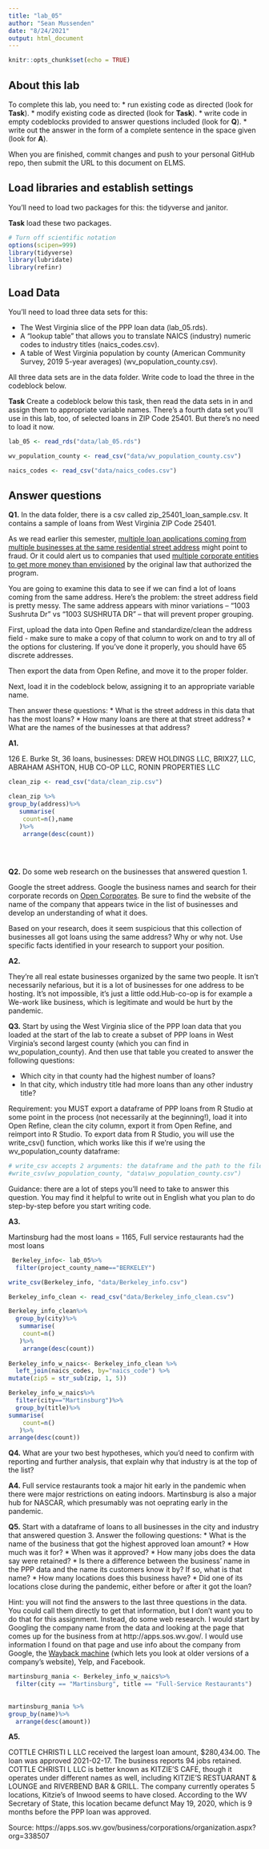 ```yaml
---
title: "lab_05"
author: "Sean Mussenden"
date: "8/24/2021"
output: html_document
---
```


```r
knitr::opts_chunk$set(echo = TRUE)
```

## About this lab

To complete this lab, you need to:
* run existing code as directed (look for **Task**).
* modify existing code as directed (look for **Task**).
* write code in empty codeblocks provided to answer questions included (look for **Q**).
* write out the answer in the form of a complete sentence in the space given (look for **A**).

When you are finished, commit changes and push to your personal GitHub repo, then submit the URL to this document on ELMS.

## Load libraries and establish settings

You'll need to load two packages for this: the tidyverse and janitor.

**Task** load these two packages.

```r
# Turn off scientific notation
options(scipen=999)
library(tidyverse)
library(lubridate)
library(refinr)
```

## Load Data

You'll need to load three data sets for this:

* The West Virginia slice of the PPP loan data (lab_05.rds).
* A "lookup table" that allows you to translate NAICS (industry) numeric codes to industry titles (naics_codes.csv).
* A table of West Virginia population by county (American Community Survey, 2019 5-year averages) (wv_population_county.csv).

All three data sets are in the data folder.  Write code to load the three in the codeblock below.

**Task** Create a codeblock below this task, then read the data sets in in and assign them to appropriate variable names. There's a fourth data set you'll use in this lab, too, of selected loans in ZIP Code 25401. But there's no need to load it now.
```r

lab_05 <- read_rds("data/lab_05.rds")

wv_population_county <- read_csv("data/wv_population_county.csv")

naics_codes <- read_csv("data/naics_codes.csv")


```
## Answer questions

**Q1.** In the data folder, there is a csv called zip_25401_loan_sample.csv.  It contains a sample of loans from West Virginia ZIP Code 25401.

As we read earlier this semester, [multiple loan applications coming from multiple businesses at the same residential street address](https://www.nytimes.com/2021/08/17/business/ppp-fraud-covid.html) might point to fraud. Or it could alert us to companies that used [multiple corporate entities to get more money than envisioned](https://www.propublica.org/article/different-names-same-address-how-big-businesses-got-government-loans-meant-for-small-businesses) by the original law that authorized the program.   

You are going to examine this data to see if we can find a lot of loans coming from the same address.  Here's the problem: the street address field is pretty messy.  The same address appears with minor variations --  "1003 Sushruta Dr" vs "1003 SUSHRUTA DR" -- that will prevent proper grouping.

First, upload the data into Open Refine and standardize/clean the address field - make sure to make a copy of that column to work on and to try all of the options for clustering. If you've done it properly, you should have 65 discrete addresses.

Then export the data from Open Refine, and move it to the proper folder.

Next, load it in the codeblock below, assigning it to an appropriate variable name.

Then answer these questions:
* What is the street address in this data that has the most loans?
* How many loans are there at that street address?
* What are the names of the businesses at that address?

**A1.**

126 E. Burke St,  36 loans, businesses: DREW HOLDINGS LLC, BRIX27, LLC, ABRAHAM ASHTON, HUB CO-OP LLC, RONIN PROPERTIES LLC

```r
clean_zip <- read_csv("data/clean_zip.csv")

clean_zip %>%
group_by(address)%>%
   summarise(
    count=n(),name
   )%>%
    arrange(desc(count))
   
    
    
```

**Q2.** Do some web research on the businesses that answered question 1.  

Google the street address.  Google the business names and search for their corporate records on [Open Corporates](https://opencorporates.com/). Be sure to find the website of the name of the company that appears twice in the list of businesses and develop an understanding of what it does.

Based on your research, does it seem suspicious that this collection of businesses all got loans using the same address? Why or why not. Use specific facts identified in your research to support your position.

**A2.**

They're all real estate businesses organized by the same two people. It isn't necessarily nefarious, but it is a lot of businesses for one address to be hosting. It's not impossible, it's just a little odd.Hub-co-op is for example a We-work like business, which is legitimate and would be hurt by the pandemic. 

**Q3.** Start by using the West Virginia slice of the PPP loan data that you loaded at the start of the lab to create a subset of PPP loans in West Virginia's second largest county (which you can find in wv_population_county). And then use that table you created to answer the following questions:

* Which city in that county had the highest number of loans?
* In that city, which industry title had more loans than any other industry title?

Requirement: you MUST export a dataframe of PPP loans from R Studio at some point in the process (not necessarily at the beginning!), load it into Open Refine, clean the city column, export it from Open Refine, and reimport into R Studio. To export data from R Studio, you will use the write_csv() function, which works like this if we're using the wv_population_county dataframe:

```r
# write_csv accepts 2 arguments: the dataframe and the path to the file you write out
#write_csv(wv_population_county, "data\wv_population_county.csv")


```

Guidance: there are a lot of steps you'll need to take to answer this question. You may find it helpful to write out in English what you plan to do step-by-step before you start writing code.   

**A3.**

Martinsburg had the most loans = 1165, Full service restaurants had the most loans

```r

 Berkeley_info<- lab_05%>%
  filter(project_county_name=="BERKELEY")

write_csv(Berkeley_info, "data/Berkeley_info.csv")

Berkeley_info_clean <- read_csv("data/Berkeley_info_clean.csv")

Berkeley_info_clean%>%
  group_by(city)%>%
   summarise(
    count=n()
   )%>%
    arrange(desc(count))
   
Berkeley_info_w_naics<- Berkeley_info_clean %>% 
  left_join(naics_codes, by="naics_code") %>%  
mutate(zip5 = str_sub(zip, 1, 5))

Berkeley_info_w_naics%>%
  filter(city=="Martinsburg")%>%
  group_by(title)%>%
summarise(
    count=n()
   )%>%
arrange(desc(count))
```

**Q4.** What are your two best hypotheses, which you'd need to confirm with reporting and further analysis, that explain why that industry is at the top of the list?

**A4.**
Full service restaurants took a major hit early in the pandemic when there were major restrictions on eating indoors. Martinsburg is also a major hub for NASCAR, which presumably was not oeprating early in the pandemic. 


**Q5.** Start with a dataframe of loans to all businesses in the city and industry that answered question 3. Answer the following questions:
* What is the name of the business that got the highest approved loan amount?
* How much was it for?
* When was it approved?
* How many jobs does the data say were retained?
* Is there a difference between the business' name in the PPP data and the name its customers know it by? If so, what is that name?
* How many locations does this business have?
* Did one of its locations close during the pandemic, either before or after it got the loan?

Hint: you will not find the answers to the last three questions in the data.  You could call them directly to get that information, but I don't want you to do that for this assignment.  Instead, do some web research. I would start by Googling the company name from the data and looking at the page that comes up for the business from at http://apps.sos.wv.gov/. I would use information I found on that page and use info about the company from Google, the [Wayback machine](https://archive.org/web/) (which lets you look at older versions of a company's website), Yelp, and Facebook.

```r

martinsburg_mania <- Berkeley_info_w_naics%>%
  filter(city == "Martinsburg", title == "Full-Service Restaurants")
  
  
martinsburg_mania %>%
group_by(name)%>%
  arrange(desc(amount))

```
**A5.**

COTTLE CHRISTI L LLC received the largest loan amount, $280,434.00. The loan was approved 2021-02-17. The business reports 94 jobs retained. COTTLE CHRISTI L LLC is better known as KITZIE'S CAFE, though it operates under different names as well, including KITZIE'S RESTUARANT & LOUNGE and RIVERBEND BAR & GRILL. The company currently operates 5 locations, Kitzie's of Inwood seems to have closed. According to the WV Secretary of State, this location became defunct May 19, 2020, which is 9 months before the PPP loan was approved. 

Source: https://apps.sos.wv.gov/business/corporations/organization.aspx?org=338507
